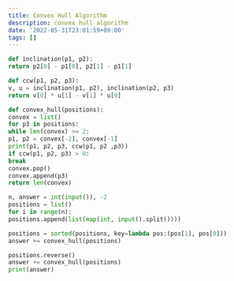 ```yaml
---
title: Convex Hull Algorithm
description: convex hull algorithm
date: '2022-05-31T23:01:59+09:00'
tags: []
---
```


```python
def inclination(p1, p2):
return p2[0] - p1[0], p2[1] - p1[1]

def ccw(p1, p2, p3):
v, u = inclination(p1, p2), inclination(p2, p3)
return v[0] * u[1] - v[1] * u[0]

def convex_hull(positions):
convex = list()
for p3 in positions:
while len(convex) >= 2:
p1, p2 = convex[-2], convex[-1]
print(p1, p2, p3, ccw(p1, p2 ,p3))
if ccw(p1, p2, p3) > 0:
break
convex.pop()
convex.append(p3)
return len(convex)

n, answer = int(input()), -2
positions = list()
for i in range(n):
positions.append(list(map(int, input().split())))

positions = sorted(positions, key=lambda pos:(pos[1], pos[0]))
answer += convex_hull(positions)

positions.reverse()
answer += convex_hull(positions)
print(answer)
```